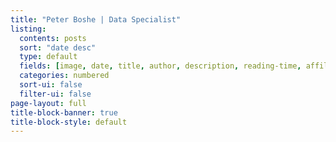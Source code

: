 ```yaml
---
title: "Peter Boshe | Data Specialist"
listing:
  contents: posts
  sort: "date desc"
  type: default
  fields: [image, date, title, author, description, reading-time, affiliation, subject]
  categories: numbered
  sort-ui: false
  filter-ui: false
page-layout: full
title-block-banner: true
title-block-style: default
---
```

